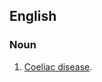 ==English==
===Noun===
{{en-noun|-|sg=[[non-tropical]] [[sprue]]}}

# {{medicine}} [[coeliac disease|Coeliac disease]].